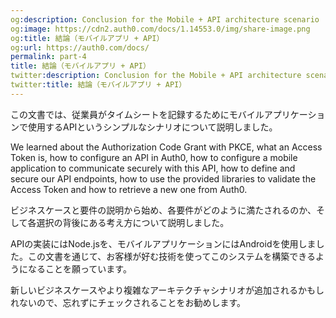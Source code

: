 ```yaml
---
og:description: Conclusion for the Mobile + API architecture scenario
og:image: https://cdn2.auth0.com/docs/1.14553.0/img/share-image.png
og:title: 結論（モバイルアプリ + API）
og:url: https://auth0.com/docs/
permalink: part-4
title: 結論（モバイルアプリ + API）
twitter:description: Conclusion for the Mobile + API architecture scenario
twitter:title: 結論（モバイルアプリ + API）
---
```


この文書では、従業員がタイムシートを記録するためにモバイルアプリケーションで使用するAPIというシンプルなシナリオについて説明しました。

We learned about the Authorization Code Grant with PKCE, what an <Tooltip tip="Access Token: Authorization credential, in the form of an opaque string or JWT, used to access an API." cta="View Glossary" href="/docs/glossary?term=Access+Token">Access Token</Tooltip> is, how to configure an API in Auth0, how to configure a mobile application to communicate securely with this API, how to define and secure our API endpoints, how to use the provided libraries to validate the Access Token and how to retrieve a new one from Auth0.

ビジネスケースと要件の説明から始め、各要件がどのように満たされるのか、そして各選択の背後にある考え方について説明しました。

APIの実装にはNode.jsを、モバイルアプリケーションにはAndroidを使用しました。この文書を通じて、お客様が好む技術を使ってこのシステムを構築できるようになることを願っています。

新しいビジネスケースやより複雑なアーキテクチャシナリオが追加されるかもしれないので、忘れずにチェックされることをお勧めします。
